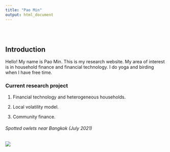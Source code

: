```yaml
---
title: "Pao Min"
output: html_document
---
```


<style type="text/css">
.title {
  display: none;
}

#getting-started img {
  margin-right: 10px;
}

</style>

<div class="row" style="padding-top: 30px;">
<div class="col-sm-6">

# **Introduction**

Hello! My name is Pao Min. This is my research website. My area of interest is in household finance and financial technology. I do yoga and birding when I have free time.

### Current research project

1. Financial technology and heterogeneous households. 

2. Local volatility model.

3. Community finance.



</div>
<div class="col-sm-6">

###### Spotted owlets near Bangkok (July 2021)


![](owlets.jpeg)
</a>
</div>
